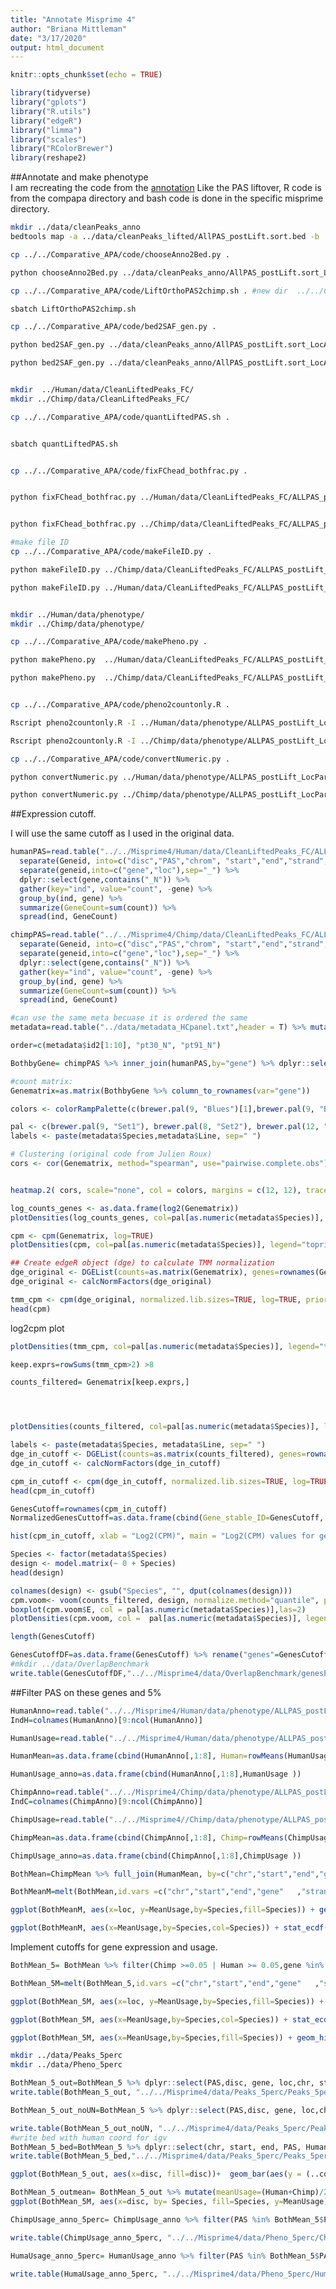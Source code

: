 ```yaml
---
title: "Annotate Misprime 4"
author: "Briana Mittleman"
date: "3/17/2020"
output: html_document
---
```


```r
knitr::opts_chunk$set(echo = TRUE)
```

```r
library(tidyverse)
library("gplots")
library("R.utils")
library("edgeR")
library("limma")
library("scales")
library("RColorBrewer")
library(reshape2)
```


##Annotate and make phenotype  
I am recreating the code from the [annotation](annotatePAS.Rmd) Like the PAS liftover, R code is from the compapa directory and bash code is done in the specific misprime directory.  

```bash
mkdir ../data/cleanPeaks_anno
bedtools map -a ../data/cleanPeaks_lifted/AllPAS_postLift.sort.bed -b  /project2/gilad/briana/genome_anotation_data/hg38_refseq_anno/hg38_ncbiRefseq_Formatted_Allannotation.sort.bed -c 4 -S -o distinct > ../data/cleanPeaks_anno/AllPAS_postLift.sort_LocAnno.bed 

cp ../../Comparative_APA/code/chooseAnno2Bed.py .

python chooseAnno2Bed.py ../data/cleanPeaks_anno/AllPAS_postLift.sort_LocAnno.bed  ../data/cleanPeaks_anno/AllPAS_postLift.sort_LocAnnoPARSED.bed 

cp ../../Comparative_APA/code/LiftOrthoPAS2chimp.sh . #new dir  ../../Comparative_APA/data/chainFiles/

sbatch LiftOrthoPAS2chimp.sh

cp ../../Comparative_APA/code/bed2SAF_gen.py .

python bed2SAF_gen.py ../data/cleanPeaks_anno/AllPAS_postLift.sort_LocAnnoPARSED.bed  ../data/cleanPeaks_anno/AllPAS_postLift.sort_LocAnnoPARSED.SAF

python bed2SAF_gen.py ../data/cleanPeaks_anno/AllPAS_postLift.sort_LocAnnoPARSED_chimpLoc.bed  ../data/cleanPeaks_anno/AllPAS_postLift.sort_LocAnnoPARSED_chimpLoc.SAF


mkdir  ../Human/data/CleanLiftedPeaks_FC/
mkdir ../Chimp/data/CleanLiftedPeaks_FC/

cp ../../Comparative_APA/code/quantLiftedPAS.sh .


sbatch quantLiftedPAS.sh 


cp ../../Comparative_APA/code/fixFChead_bothfrac.py .


python fixFChead_bothfrac.py ../Human/data/CleanLiftedPeaks_FC/ALLPAS_postLift_LocParsed_Human ../Human/data/CleanLiftedPeaks_FC/ALLPAS_postLift_LocParsed_Human_fixed.fc


python fixFChead_bothfrac.py ../Chimp/data/CleanLiftedPeaks_FC/ALLPAS_postLift_LocParsed_Chimp ../Chimp/data/CleanLiftedPeaks_FC/ALLPAS_postLift_LocParsed_Chimp_fixed.fc

#make file ID
cp ../../Comparative_APA/code/makeFileID.py .

python makeFileID.py ../Chimp/data/CleanLiftedPeaks_FC/ALLPAS_postLift_LocParsed_Chimp ../Chimp/data/CleanLiftedPeaks_FC/ChimpFileID.txt

python makeFileID.py ../Human/data/CleanLiftedPeaks_FC/ALLPAS_postLift_LocParsed_Human ../Human/data/CleanLiftedPeaks_FC/HumanFileID.txt


mkdir ../Human/data/phenotype/
mkdir ../Chimp/data/phenotype/

cp ../../Comparative_APA/code/makePheno.py .

python makePheno.py  ../Human/data/CleanLiftedPeaks_FC/ALLPAS_postLift_LocParsed_Human_fixed.fc ../Human/data/CleanLiftedPeaks_FC/HumanFileID.txt ../Human/data/phenotype/ALLPAS_postLift_LocParsed_Human_Pheno.txt

python makePheno.py  ../Chimp/data/CleanLiftedPeaks_FC/ALLPAS_postLift_LocParsed_Chimp_fixed.fc ../Chimp/data/CleanLiftedPeaks_FC/ChimpFileID.txt ../Chimp/data/phenotype/ALLPAS_postLift_LocParsed_Chimp_Pheno.txt


cp ../../Comparative_APA/code/pheno2countonly.R .

Rscript pheno2countonly.R -I ../Human/data/phenotype/ALLPAS_postLift_LocParsed_Human_Pheno.txt -O ../Human/data/phenotype/ALLPAS_postLift_LocParsed_Human_Pheno_countOnly.txt

Rscript pheno2countonly.R -I ../Chimp/data/phenotype/ALLPAS_postLift_LocParsed_Chimp_Pheno.txt -O ../Chimp/data/phenotype/ALLPAS_postLift_LocParsed_Chimp_Pheno_countOnly.txt

cp ../../Comparative_APA/code/convertNumeric.py .

python convertNumeric.py ../Human/data/phenotype/ALLPAS_postLift_LocParsed_Human_Pheno_countOnly.txt ../Human/data/phenotype/ALLPAS_postLift_LocParsed_Human_Pheno_countOnlyNumeric.txt

python convertNumeric.py ../Chimp/data/phenotype/ALLPAS_postLift_LocParsed_Chimp_Pheno_countOnly.txt ../Chimp/data/phenotype/ALLPAS_postLift_LocParsed_Chimp_Pheno_countOnlyNumeric.txt

```

##Expression cutoff. 

I will use the same cutoff as I used in the original data.  

```r
humanPAS=read.table("../../Misprime4/Human/data/CleanLiftedPeaks_FC/ALLPAS_postLift_LocParsed_Human_fixed.fc", header=T, stringsAsFactors = F) %>% 
  separate(Geneid, into=c("disc","PAS","chrom", "start","end","strand","geneid"), sep=":") %>%
  separate(geneid,into=c("gene","loc"),sep="_") %>%
  dplyr::select(gene,contains("_N")) %>%
  gather(key="ind", value="count", -gene) %>% 
  group_by(ind, gene) %>%
  summarize(GeneCount=sum(count)) %>% 
  spread(ind, GeneCount)

chimpPAS=read.table("../../Misprime4/Chimp/data/CleanLiftedPeaks_FC/ALLPAS_postLift_LocParsed_Chimp_fixed.fc", header=T, stringsAsFactors = F) %>% 
  separate(Geneid, into=c("disc","PAS","chrom", "start","end","strand","geneid"), sep=":") %>%
  separate(geneid,into=c("gene","loc"),sep="_") %>%
  dplyr::select(gene,contains("_N")) %>%
  gather(key="ind", value="count", -gene) %>% 
  group_by(ind, gene) %>%
  summarize(GeneCount=sum(count)) %>% 
  spread(ind, GeneCount)

#can use the same meta becuase it is ordered the same  
metadata=read.table("../data/metadata_HCpanel.txt",header = T) %>% mutate(id2=ifelse(grepl("pt", ID), ID, paste("X", ID, sep=""))) %>% filter(Fraction=="Nuclear")

order=c(metadata$id2[1:10], "pt30_N", "pt91_N")

BothbyGene= chimpPAS %>% inner_join(humanPAS,by="gene") %>% dplyr::select(gene,order)

#count matrix:
Genematrix=as.matrix(BothbyGene %>% column_to_rownames(var="gene"))
```

```r
colors <- colorRampPalette(c(brewer.pal(9, "Blues")[1],brewer.pal(9, "Blues")[9]))(100)

pal <- c(brewer.pal(9, "Set1"), brewer.pal(8, "Set2"), brewer.pal(12, "Set3"))
labels <- paste(metadata$Species,metadata$Line, sep=" ")

# Clustering (original code from Julien Roux)
cors <- cor(Genematrix, method="spearman", use="pairwise.complete.obs")


heatmap.2( cors, scale="none", col = colors, margins = c(12, 12), trace='none', denscol="white", labCol=labels, ColSideColors=pal[as.integer(as.factor(metadata$Species))], RowSideColors=pal[as.integer(as.factor(metadata$Collection))+9], cexCol = 0.2 + 1/log10(15), cexRow = 0.2 + 1/log10(15))
```

```r
log_counts_genes <- as.data.frame(log2(Genematrix))
plotDensities(log_counts_genes, col=pal[as.numeric(metadata$Species)], legend="topright")
```

```r
cpm <- cpm(Genematrix, log=TRUE)
plotDensities(cpm, col=pal[as.numeric(metadata$Species)], legend="topright")
```
```r
## Create edgeR object (dge) to calculate TMM normalization  
dge_original <- DGEList(counts=as.matrix(Genematrix), genes=rownames(Genematrix), group = as.character(t(labels)))
dge_original <- calcNormFactors(dge_original)

tmm_cpm <- cpm(dge_original, normalized.lib.sizes=TRUE, log=TRUE, prior.count = 0.25)
head(cpm)
```
log2cpm plot  


```r
plotDensities(tmm_cpm, col=pal[as.numeric(metadata$Species)], legend="topright")
```

```r
keep.exprs=rowSums(tmm_cpm>2) >8

counts_filtered= Genematrix[keep.exprs,]




plotDensities(counts_filtered, col=pal[as.numeric(metadata$Species)], legend="topright")
```
```r
labels <- paste(metadata$Species, metadata$Line, sep=" ")
dge_in_cutoff <- DGEList(counts=as.matrix(counts_filtered), genes=rownames(counts_filtered), group = as.character(t(labels)))
dge_in_cutoff <- calcNormFactors(dge_in_cutoff)

cpm_in_cutoff <- cpm(dge_in_cutoff, normalized.lib.sizes=TRUE, log=TRUE, prior.count = 0.25)
head(cpm_in_cutoff)
```

```r
GenesCutoff=rownames(cpm_in_cutoff)
NormalizedGenesCuttoff=as.data.frame(cbind(Gene_stable_ID=GenesCutoff, cpm_in_cutoff))
```

```r
hist(cpm_in_cutoff, xlab = "Log2(CPM)", main = "Log2(CPM) values for genes meeting the filtering criteria", breaks = 100 )
```

```r
Species <- factor(metadata$Species)
design <- model.matrix(~ 0 + Species)
head(design)

colnames(design) <- gsub("Species", "", dput(colnames(design)))
cpm.voom<- voom(counts_filtered, design, normalize.method="quantile", plot=T)
boxplot(cpm.voom$E, col = pal[as.numeric(metadata$Species)],las=2)
plotDensities(cpm.voom, col =  pal[as.numeric(metadata$Species)], legend = "topleft") 
```
```r
length(GenesCutoff)
```

```r
GenesCutoffDF=as.data.frame(GenesCutoff) %>% rename("genes"=GenesCutoff)
#mkdir ../data/OverlapBenchmark
write.table(GenesCutoffDF,"../../Misprime4/data/OverlapBenchmark/genesPassingCuttoff.txt", col.names = T, row.names = F,quote = F)
```

##Filter PAS on these genes and 5%  


```r
HumanAnno=read.table("../../Misprime4/Human/data/phenotype/ALLPAS_postLift_LocParsed_Human_Pheno.txt", header = T, stringsAsFactors = F) %>% tidyr::separate(chrom, sep = ":", into = c("chr", "start", "end", "id")) %>% tidyr::separate(id, sep="_", into=c("gene", "strand", "peak"))  %>% separate(peak,into=c("loc", "disc","PAS"), sep="-")
IndH=colnames(HumanAnno)[9:ncol(HumanAnno)]

HumanUsage=read.table("../../Misprime4/Human/data/phenotype/ALLPAS_postLift_LocParsed_Human_Pheno_countOnlyNumeric.txt", col.names = IndH)

HumanMean=as.data.frame(cbind(HumanAnno[,1:8], Human=rowMeans(HumanUsage)))

HumanUsage_anno=as.data.frame(cbind(HumanAnno[,1:8],HumanUsage ))
```

```r
ChimpAnno=read.table("../../Misprime4/Chimp/data/phenotype/ALLPAS_postLift_LocParsed_Chimp_Pheno.txt", header = T, stringsAsFactors = F) %>% tidyr::separate(chrom, sep = ":", into = c("chr", "start", "end", "id")) %>% tidyr::separate(id, sep="_", into=c("gene", "strand", "peak"))  %>% separate(peak,into=c("loc", "disc","PAS"), sep="-")
IndC=colnames(ChimpAnno)[9:ncol(ChimpAnno)]

ChimpUsage=read.table("../../Misprime4//Chimp/data/phenotype/ALLPAS_postLift_LocParsed_Chimp_Pheno_countOnlyNumeric.txt", col.names = IndC)

ChimpMean=as.data.frame(cbind(ChimpAnno[,1:8], Chimp=rowMeans(ChimpUsage)))

ChimpUsage_anno=as.data.frame(cbind(ChimpAnno[,1:8],ChimpUsage ))
```

```r
BothMean=ChimpMean %>% full_join(HumanMean, by=c("chr","start","end","gene"   ,"strand", "loc", "disc","PAS" )) 

BothMeanM=melt(BothMean,id.vars =c("chr","start","end","gene"   ,"strand", "loc", "disc","PAS" ),variable.name = "Species", value.name = "MeanUsage" ) %>% filter(loc !="008559", loc != "009911")
```

```r
ggplot(BothMeanM, aes(x=loc, y=MeanUsage,by=Species,fill=Species)) + geom_boxplot()  + scale_fill_brewer(palette = "Dark2")
```
```r
ggplot(BothMeanM, aes(x=MeanUsage,by=Species,col=Species)) + stat_ecdf(geom = "point", alpha=.25)  + scale_color_brewer(palette = "Dark2") + labs(title="Cumulative Distribution plot for PAS Usage", x="Mean Usage- both fractions", y="F(Mean Usage)")
```

Implement cutoffs for gene expression and usage.  
```r
BothMean_5= BothMean %>% filter(Chimp >=0.05 | Human >= 0.05,gene %in% GenesCutoffDF$genes)  
```




```r
BothMean_5M=melt(BothMean_5,id.vars =c("chr","start","end","gene"   ,"strand", "loc", "disc","PAS" ),variable.name = "Species", value.name = "MeanUsage" ) %>% filter(loc !="008559")

ggplot(BothMean_5M, aes(x=loc, y=MeanUsage,by=Species,fill=Species)) + geom_boxplot()  + scale_fill_brewer(palette = "Dark2")
```
```r
ggplot(BothMean_5M, aes(x=MeanUsage,by=Species,col=Species)) + stat_ecdf(geom = "point", alpha=.25)  + scale_color_brewer(palette = "Dark2") + labs(title="Cumulative Distribution plot for PAS Usage at 5%", x="Mean Usage- both fractions", y="F(Mean Usage)") 
```
```r
ggplot(BothMean_5M, aes(x=MeanUsage,by=Species,fill=Species)) + geom_histogram(alpha=.5, bins=30, position = "dodge")  + scale_fill_brewer(palette = "Dark2")
```

```bash
mkdir ../data/Peaks_5perc
mkdir ../data/Pheno_5perc
```

```r
BothMean_5_out=BothMean_5 %>% dplyr::select(PAS,disc, gene, loc,chr, start, end,Chimp, Human)
write.table(BothMean_5_out, "../../Misprime4/data/Peaks_5perc/Peaks_5perc_either_bothUsage.txt", row.names = F, col.names = T, quote = F)

BothMean_5_out_noUN=BothMean_5 %>% dplyr::select(PAS,disc, gene, loc,chr, start, end,Chimp, Human) %>% filter(!grepl("Un",chr))

write.table(BothMean_5_out_noUN, "../../Misprime4/data/Peaks_5perc/Peaks_5perc_either_bothUsage_noUnchr.txt", row.names = F, col.names = T, quote = F)
#write bed with human coord for igv
BothMean_5_bed=BothMean_5 %>% dplyr::select(chr, start, end, PAS, Human, strand)
write.table(BothMean_5_bed,"../../Misprime4/data/Peaks_5perc/Peaks_5perc_either_HumanCoordHummanUsage.bed", row.names = F, col.names = T, quote = F)

ggplot(BothMean_5_out, aes(x=disc, fill=disc))+  geom_bar(aes(y = (..count..)/sum(..count..)))+ scale_fill_brewer(palette = "Dark2")
```
```r
BothMean_5_outmean= BothMean_5_out %>% mutate(meanUsage=(Human+Chimp)/2)
ggplot(BothMean_5M, aes(x=disc, by= Species, fill=Species, y=MeanUsage)) + geom_boxplot() + scale_y_log10()+ scale_fill_brewer(palette = "Dark2")
```

```r
ChimpUsage_anno_5perc= ChimpUsage_anno %>% filter(PAS %in% BothMean_5$PAS)

write.table(ChimpUsage_anno_5perc, "../../Misprime4/data/Pheno_5perc/Chimp_Pheno_5perc.txt", row.names = F, col.names = T, quote = F)

HumaUsage_anno_5perc= HumanUsage_anno %>% filter(PAS %in% BothMean_5$PAS)

write.table(HumaUsage_anno_5perc, "../../Misprime4/data/Pheno_5perc/Human_Pheno_5perc.txt", row.names = F, col.names = T, quote = F)
```

